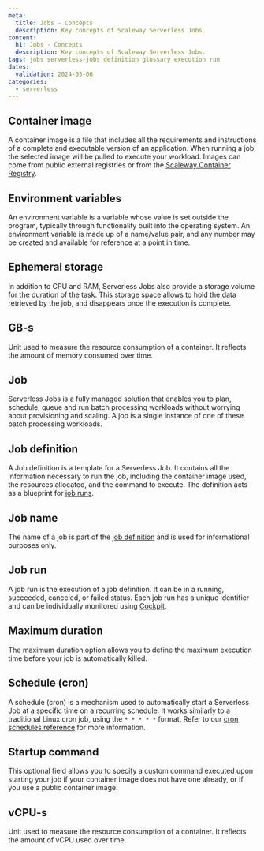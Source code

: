 ```yaml
---
meta:
  title: Jobs - Concepts
  description: Key concepts of Scaleway Serverless Jobs.
content:
  h1: Jobs - Concepts
  description: Key concepts of Scaleway Serverless Jobs.
tags: jobs serverless-jobs definition glossary execution run
dates:
  validation: 2024-05-06
categories:
  - serverless
---
```


## Container image

A container image is a file that includes all the requirements and instructions of a complete and executable version of an application. 
When running a job, the selected image will be pulled to execute your workload. Images can come from public external registries or from the [Scaleway Container Registry](/containers/container-registry/concepts/#container-registry).

## Environment variables

An environment variable is a variable whose value is set outside the program, typically through functionality built into the operating system. An environment variable is made up of a name/value pair, and any number may be created and available for reference at a point in time.

## Ephemeral storage

In addition to CPU and RAM, Serverless Jobs also provide a storage volume for the duration of the task. This storage space allows to hold the data retrieved by the job, and disappears once the execution is complete.

## GB-s

Unit used to measure the resource consumption of a container. It reflects the amount of memory consumed over time.

## Job

Serverless Jobs is a fully managed solution that enables you to plan, schedule, queue and run batch processing workloads without worrying about provisioning and scaling. A job is a single instance of one of these batch processing workloads.

## Job definition

A Job definition is a template for a Serverless Job. It contains all the information necessary to run the job, including the container image used, the resources allocated, and the command to execute. The definition acts as a blueprint for [job runs](#job-run).

## Job name

The name of a job is part of the [job definition](#job-definition) and is used for informational purposes only.

## Job run

A job run is the execution of a job definition. It can be in a running, succeeded, canceled, or failed status. Each job run has a unique identifier and can be individually monitored using [Cockpit](/observability/cockpit/quickstart/).

## Maximum duration

The maximum duration option allows you to define the maximum execution time before your job is automatically killed.

## Schedule (cron)

A schedule (cron) is a mechanism used to automatically start a Serverless Job at a specific time on a recurring schedule. It works similarly to a traditional Linux cron job, using the `* * * * *` format. Refer to our [cron schedules reference](/serverless/jobs/reference-content/cron-schedules/) for more information.

## Startup command

This optional field allows you to specify a custom command executed upon starting your job if your container image does not have one already, or if you use a public container image.

## vCPU-s

Unit used to measure the resource consumption of a container. It reflects the amount of vCPU used over time.